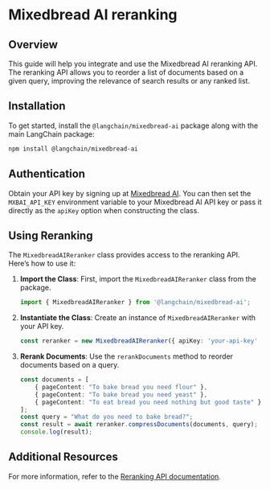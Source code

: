# Mixedbread AI reranking

## Overview

This guide will help you integrate and use the Mixedbread AI reranking API. The reranking API allows you to reorder a list of documents based on a given query, improving the relevance of search results or any ranked list.

## Installation

To get started, install the `@langchain/mixedbread-ai` package along with the main LangChain package:

```bash
npm install @langchain/mixedbread-ai
```

## Authentication

Obtain your API key by signing up at [Mixedbread AI](https://mixedbread.ai/). You can then set the `MXBAI_API_KEY` environment variable to your Mixedbread AI API key or pass it directly as the `apiKey` option when constructing the class.

## Using Reranking

The `MixedbreadAIReranker` class provides access to the reranking API. Here’s how to use it:

1. **Import the Class**: First, import the `MixedbreadAIReranker` class from the package.

    ```typescript
    import { MixedbreadAIReranker } from '@langchain/mixedbread-ai';
    ```

2. **Instantiate the Class**: Create an instance of `MixedbreadAIReranker` with your API key.

    ```typescript
    const reranker = new MixedbreadAIReranker({ apiKey: 'your-api-key' });
    ```

3. **Rerank Documents**: Use the `rerankDocuments` method to reorder documents based on a query.

    ```typescript
    const documents = [
        { pageContent: "To bake bread you need flour" },
        { pageContent: "To bake bread you need yeast" },
        { pageContent: "To eat bread you need nothing but good taste" }
    ];
    const query = "What do you need to bake bread?";
    const result = await reranker.compressDocuments(documents, query);
    console.log(result);
    ```

## Additional Resources

For more information, refer to the [Reranking API documentation](https://mixedbread.ai/docs/reranking).